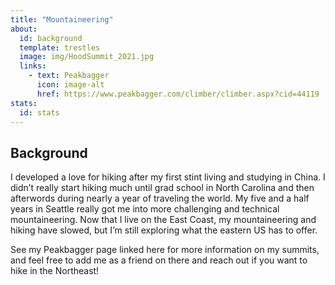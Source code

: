 ```yaml
---
title: "Mountaineering"
about:
  id: background
  template: trestles
  image: img/HoodSummit_2021.jpg
  links:
    - text: Peakbagger
      icon: image-alt
      href: https://www.peakbagger.com/climber/climber.aspx?cid=44119
stats:
  id: stats
---
```


:::{#background}

## Background

I developed a love for hiking after my first stint living and studying in China. I didn't really start hiking much until grad school in North Carolina and then afterwords during nearly a year of traveling the world. My five and a half years in Seattle really got me into more challenging and technical mountaineering. Now that I live on the East Coast, my mountaineering and hiking have slowed, but I'm still exploring what the eastern US has to offer. 

See my Peakbagger page linked here for more information on my summits, and feel free to add me as a friend on there and reach out if you want to hike in the Northeast!
:::

<!-- :::{#stats} -->

<!-- ## Peakbagging Stats -->

<!-- ```{html} -->

<!-- ``` -->


<!-- <iframe src="dashboards/peakdash.html" onload='javascript:(function(o){o.style.height=o.contentWindow.document.body.scrollHeight+"px";}(this));' style="height:200px;width:100%;border:none;overflow:hidden;"></iframe> -->
<!-- ::: -->